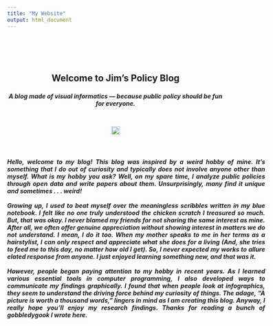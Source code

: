 ```yaml
---
title: "My Website"
output: html_document
---
```

<h2> 
<br><br>
<p style="text-align: center;">
Welcome to Jim's Policy Blog
</p>

<h5>
<p style="text-align: center;">
A blog made of visual informatics — because public policy should be fun for everyone.
</span>
</p>
<br>

<p style="text-align: center;"><img src="http://open.dc.gov/open-source-guidelines/assets/img/dc_logo.png" height="20px" width="20px" /></p>
<br>

<h5>
<center>
<p style="text-align: justify; width: 600px;">
Hello, welcome to my blog! This blog was inspired by a weird hobby of mine. It's something that I do out of curiosity and typically does not involve anyone other than myself. What is my hobby you ask? Well, on my spare time, I analyze public policies through open data and write papers about them. Unsurprisingly, many find it unique and sometimes . . . weird!
<br><br>
Growing up, I used to beat myself over the meaningless scribbles written in my blue notebook. I felt like no one truly understood the chicken scratch I treasured so much. But, that was okay. I never blamed my friends for not sharing the same interest as mine. After all, we often offer genuine appreciation without showing interest in matters we do not understand. I mean, I do it too. When my mother speaks to me in her terms as a hairstylist, I can only respect and appreciate what she does for a living (And, she tries to feed me to this day, no matter how old I get). So, I never expected my works to allure elated response from anyone. I just enjoyed learning something new, and that was it.
<br><br>
However, people began paying attention to my hobby in recent years. As I learned various essential tools in computer programming, I also developed ways to communicate my findings graphically. I found that when people look at infographics, they seem to understand the driving force behind my curiosity of things. The adage, "A picture is worth a thousand words," lingers in mind as I am creating this blog. Anyway, I really hope you'll enjoy my research findings. Thanks for reading a bunch of gobbledygook I wrote here.
</p>
</center>
<br>
<br>
<br>
<br>
<br>